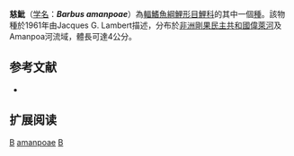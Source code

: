 {{Speciesbox 
| taxon = Barbus amanpoae
| status = LC
| status_system = IUCN3.1
| authority = [[Lambert|Lambert]], 1961
| synonyms = 
}}

'''慈魮'''（[[学名|学名]]：'''''Barbus amanpoae'''''）為[[輻鰭魚綱|輻鰭魚綱]][[鯉形目|鯉形目]][[鯉科|鯉科]]的其中一個[[種|種]]。該物種於1961年由Jacques G. Lambert描述，分布於[[非洲|非洲]][[剛果民主共和國|剛果民主共和國]][[偉萊河|偉萊河]]及Amanpoa河流域，體長可達4公分。

== 参考文献 ==
*{{FishBase_species|genus=Barbus|species=amanpoae|year=2011|month=12}}

== 扩展阅读 ==
{{refbegin}}
{{wikispecies-inline|Barbus amanpoae|慈魮}}
{{refend}}
{{Taxonbar|from=Q2519940}}

[[Category:IUCN红色名录无危物种|B]]
[[Category:魮屬|amanpoae]]
[[Category:1961年描述的鱼类|B]]

{{魚類小作品}}